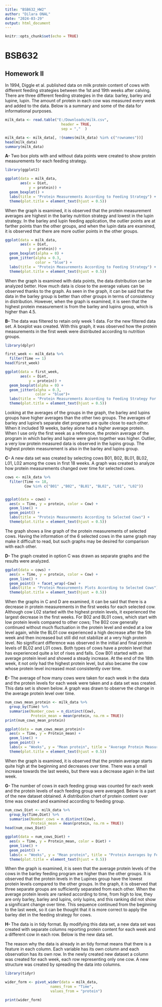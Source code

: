 ```yaml
---
title: "BSB632_HW2"
author: "Dilara ONAL"
date: "2024-03-29"
output: html_document
---
```


```r
knitr::opts_chunk$set(echo = TRUE)
```
# BSB632
## Homework II
In 1994, Diggle et al. published data on milk protein content of cows with different feeding strategies between the 1st and 19th weeks after calving. There are three different feeding strategies in the data: barley, barley and lupine, lupin. The amount of protein in each cow was measured every week and added to the data. Below is a summary and some of the data for informational purposes.  

```r
milk_data <- read.table("E:/Downloads/milk.csv",
                          header = TRUE,      
                          sep = ","  )

milk_data <- milk_data[, !(names(milk_data) %in% c("rownames"))]
head(milk_data)
summary(milk_data)
```


**A- ** Two box plots with and without data points were created to show protein measurements for each feeding strategy.

```r
library(ggplot2)
```

```r
ggplot(data = milk_data,
       aes(x = Diet,
           y = protein)) + 
  geom_boxplot() + 
  labs(title = "Protein Measurements According to Feeding Strategy") +
  theme(plot.title = element_text(hjust = 0.5))

```

When the graph is examined, it is observed that the protein measurement averages are highest in the barley nutrition strategy and lowest in the lupin strategy. In the barley and lupin feeding application, the outlier points are at farther points than the other groups, and when the lupin data are examined, it is observed that there are more outlier points in the other groups.

```r
ggplot(data = milk_data,
       aes(x = Diet, 
           y = protein)) + 
  geom_boxplot(alpha = 0) +
  geom_jitter(alpha = 0.3, 
              color = "blue") + 
  labs(title = "Protein Measurements According to Feeding Strategy") +
  theme(plot.title = element_text(hjust = 0.5))
```

When the graph is examined with data points, the data distribution can be analyzed better. How much data is close to the average values can be observed thanks to the graph. As seen in the graph, it can be said that the data in the barley group is better than other groups in terms of consistency in distribution. However, when the graph is examined, it is seen that the highest protein measurement is from the barley and lupins group, which is higher than 4.5.


**B- ** The data was filtered to retain only week 1 data. For the new filtered data set. A boxplot was created. With this graph, it was observed how the protein measurements in the first week were distributed according to nutrition groups.
```r
library(dplyr)
```

```r
first_week <- milk_data %>%
  filter(Time == 1)
head(first_week)

ggplot(data = first_week,
       aes(x = Diet,
           y = protein)) + 
  geom_boxplot(alpha = 0) +
  geom_jitter(alpha = 0.3, 
              color = "blue")+
  labs(title = "Protein Measurements According to Feeding Strategy For 1th Weeks") +
  theme(plot.title = element_text(hjust = 0.5))

```

Looking at the averages of the groups in the graph, the barley and lupins groups have higher averages than the other two groups. The averages of barley and lupine's separate diet programs are quite close to each other. When it included 19 weeks, barley alone had a higher average protein. When I use only the first week as a reference, the protein average of the program in which barley and lupine were given together was higher. Outlier, a very low protein measured data is observed in the lupins group. The highest protein measurement is also in the barley and lupins group.



**C- ** A new data set was created by selecting cows B01, B02, BL01, BL02, L01, L02 among the cows in first 18 weeks. A graph was created to analyze how protein measurements changed over time for selected cows.

```r
cows <- milk_data %>%
  filter(Time <= 18, 
         Cow %in% c("B01" ,"B02", "BL01", "BL02", "L01", "L02"))


ggplot(data = cows) + 
  aes(x = Time, y = protein, color = Cow) + 
  geom_line() + 
  geom_point() + 
  labs(title = "Protein Measurements According to Selected Cows") +
  theme(plot.title = element_text(hjust = 0.5))
```

The graph shows a line graph of the protein measurements of selected cows. Having the information of the 6 selected cows in the same graph may make it difficult to read, but such graphs may be desired for comparison with each other.


**D- ** The graph created in option C was drawn as separate graphs and the results were analyzed.
```r
ggplot(data = cows) + 
  aes(x = Time, y = protein, color = Cow) +
  geom_line() + 
  geom_point() + facet_wrap(~Cow) + 
  labs(title = "Protein Measurements Plots According to Selected Cows") +
  theme(plot.title = element_text(hjust = 0.5))

```

When the graphs in C and D are examined, it can be said that there is a decrease in protein measurements in the first weeks for each selected cow. Although cow L02 started with the highest protein levels, it experienced the largest decrease in the first weeks. For B02 and BL01 cows, which start with low protein levels compared to other cows; The B02 cow generally continued without much fluctuation in the protein level and ended at a low level again, while the BL01 cow experienced a high decrease after the 5th week and then increased but still did not stabilize at a very high protein level. No significant difference was observed in the initial and final protein levels of BL02 and L01 cows. Both types of cows have a protein level that has experienced quite a lot of rises and falls. Cow B01 started with an average protein level and showed a steady increase. At the end of the 18th week, it not only had the highest protein level, but also became the cow whose protein level increased most consistently over time.


**E- ** The average of how many cows were taken for each week in the data and the protein levels for each week were taken and a data set was created. This data set is shown below. A graph was drawn to observe the change in the average protein level over time.

```r
num_cows_mean_protein <- milk_data %>%
  group_by(Time) %>%
  summarise(Number_cows = n_distinct(Cow),
            Protein_mean = mean(protein, na.rm = TRUE))
print(num_cows_mean_protein)

ggplot(data = num_cows_mean_protein)+
  aes(x = Time, y = Protein_mean) +
  geom_line() +
  geom_point() +
  labs(x = "Weeks", y = "Mean protein", title = "Average Protein Measurements Distribution") +
  theme(plot.title = element_text(hjust = 0.5))
```

When the graph is examined, it is observed that the protein average starts quite high at the beginning and decreases over time. There was a small increase towards the last weeks, but there was a decrease again in the last week.


**G- ** The number of cows in each feeding group was counted for each week and the protein levels of each feeding group were averaged. Below is a part of the new dataset obtained. A distribution chart of protein content over time was created and examined according to feeding group.

```r
num_cows_Diet <- milk_data %>%
  group_by(Time,Diet) %>%
  summarise(Number_cows = n_distinct(Cow),
            Protein_mean = mean(protein, na.rm = TRUE))
head(num_cows_Diet)

ggplot(data = num_cows_Diet) + 
  aes(x = Time, y = Protein_mean, color = Diet) +
  geom_line() +
  geom_point() +
  labs(x = "Weeks", y = "Mean protein", title = "Protein Averages by Feeding Strategy") +
  theme(plot.title = element_text(hjust = 0.5))

```

When the graph is examined, it is seen that the average protein levels of the cows in the barley feeding program are higher than the other groups. It is observed that the protein levels in the Lupines group have the lowest protein levels compared to the other groups. In the graph, it is observed that three separate groups are sufficiently separated from each other. When the average protein levels are ranked according to time, from high to low, they are only barley, barley and lupins, only lupins, and this ranking did not show a significant change over time. This sequence continued from the beginning to the last week, so it can be thought that it is more correct to apply the barley diet in the feeding strategy for cows.


**H- ** The data is in tidy format. By modifying this data set, a new data set was created with separate columns reporting protein content for each week and a different cow in each row. Below is the new data set.

The reason why the data is already in an tidy format means that there is a feature in each column. Each variable has its own column and each observation has its own row. In the newly created new dataset a column was created for each week, each row representing only one cow. A new structure was created by spreading the data into columns.

```r
library(tidyr)
```


```r

wider_form <- pivot_wider(data = milk_data,
                     names_from = "Time",
                     values_from = "protein")

print(wider_form)
```
